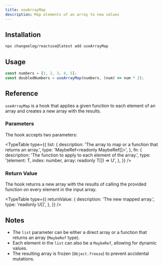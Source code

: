 ```yaml
---
title: useArrayMap
description: Map elements of an array to new values
---
```


<Demo name="useArrayMap" category="Array" />

## Installation

```bash
npx changeelog/reactuse@latest add useArrayMap
```

## Usage

```ts
const numbers = [1, 2, 3, 4, 5];
const doubledNumbers = useArrayMap(numbers, (num) => num * 2);
```

## Reference

`useArrayMap` is a hook that applies a given function to each element of an array and creates a new array with the results.

### Parameters

The hook accepts two parameters:

<TypeTable
  type={{
    list: {
      description: 'The array to map or a function that returns an array.',
      type: 'MaybeRef<readonly MaybeRef[]>',
    },
    fn: {
      description: 'The function to apply to each element of the array.',
      type: '(element: T, index: number, array: readonly T[]) => U',
    },
  }}
/>

### Return Value

The hook returns a new array with the results of calling the provided function on every element in the input array.

<TypeTable
  type={{
    returnValue: {
      description: 'The new mapped array.',
      type: 'readonly U[]',
    },
  }}
/>

## Notes

- The `list` parameter can be either a direct array or a function that returns an array (`MaybeRef` type).
- Each element in the `list` can also be a `MaybeRef`, allowing for dynamic values.
- The resulting array is frozen (`Object.freeze`) to prevent accidental mutations.

